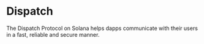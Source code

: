 # Dispatch

The Dispatch Protocol on Solana helps dapps communicate with their users in a fast, reliable and secure manner.
